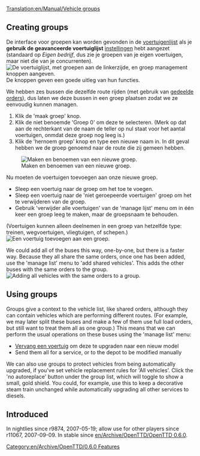 [[Translation:en/Manual/Vehicle groups]]
{{nl/Vertaling|en/Manual/Vehicle groups|50}}


{{nl/Manual/Tutorial/Tutorial}}

== Creating groups ==
{{nl/Opmerking|Een voertuig kan slechts deel uitmaken van één groep.}}
De interface voor groepen kan worden gevonden in de [[en/Manual/Vehicle lists|voertuigenlijst]] als je '''gebruik de geavanceerde voertuiglijst''' [[nl/Archive/Manual/Settings/Geavanceerde instellingen|instellingen]] hebt aangezet (standaard op ''Eigen bedrijf'', dus zie je groepen van je eigen voertuigen, maar niet die van je concurrenten).
[[File:en/Manual/Groups-ungrouped.png|none|frame|De voertuiglijst, met groepen aan de linkerzijde, en groep management knoppen aangeven.]]
De knoppen geven een goede uitleg van hun functies.

We hebben zes bussen die dezelfde route rijden (met gebruik van [[nl/Manual/Orders#gedeelde-orders|gedeelde orders]]), dus laten we deze bussen in een groep plaatsen zodat we ze eenvoudig kunnen managen.
# Klik de 'maak groep' knop.
# Klik de niet benoemde 'Groep 0' om deze te selecteren. (Merk op dat aan de rechterkant van de naam de teller op nul staat voor het aantal voertuigen, onmdat deze groep nog leeg is.)
# Klik de 'hernoem groep' knop en type een nieuwe naam in. In dit geval hebben we de groep genoemd naar de route die zij gemeen hebben.
[[File:en/Manual/Groups-newname.png|center|frame|Maken en benoemen van een nieuwe groep.]]

Nu moeten de voertuigen toevoegen aan onze nieuwe groep.
* Sleep een voertuig naar de groep om het toe te voegen.
* Sleep een voertuig naar de 'niet geroepeerde voertuigen' groep om het te verwijderen van de groep.
* Gebruik 'verwijder alle voertuigen' van de 'manage lijst' menu om in één keer een groep leeg te maken, maar de groepsnaam te behouden.
(Voertuigen kunnen alleen deelnemen in een groep van hetzelfde type: treinen, wegvoertuigen, vliegtuigen, of schepen.)
[[File:en/Manual/Groups-dragbus.png|center|frame|Een voertuig toevoegen aan een groep.]]

We could add all of the buses this way, one-by-one, but there is a faster way.
Because they all share the same orders, once one has been added, use the 'manage list' menu to 'add shared vehicles'.
This adds the other buses with the same orders to the group.
[[File:en/Manual/Groups-addshared.png|center|frame|Adding all vehicles with the same orders to a group.]]

== Using groups ==
Groups give a context to the vehicle list, like shared orders, although they can contain vehicles which are performing different routes.
(For example, we may later split these buses and make a few of them use full load orders, but still want to treat them all as one group.)
This means that we can perform the usual operations on these buses using the 'manage list' menu:
* [[nl/Manual/Voertuig vervangen|Vervang een voertuig]] om deze te upgraden naar een nieuw model
* Send them all for a service, or to the depot to be modified manually

We can also use groups to protect vehicles from being automatically upgraded, if you've set vehicle replacement rules for 'All vehicles'.
Click the 'no autoreplace' button under the group list, which will toggle to show a small, gold shield.
You could, for example, use this to keep a decorative steam train unchanged while automatically upgrading all other services to diesels.

== Introduced ==
In nightlies since r9874, 2007-05-19; allow use for other players since r11067, 2007-09-09. In stable since [[en/Archive/OpenTTD/OpenTTD 0.6.0]].

[[Category:en/Archive/OpenTTD/0.6.0 Features]]